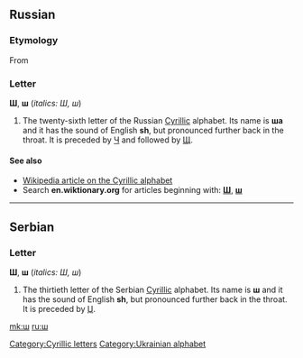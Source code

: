 {{also|ש}}
==Russian==

===Etymology===
From {{etyl|he|ru}} {{term|ש|lang=he|sc=hebrew}}

===Letter===
'''Ш''', '''ш''' (''italics: Ш, ш'')

# The twenty-sixth letter of the Russian [[Cyrillic]] alphabet. Its name is '''ша''' {{IPAchar|(ʃa)}} and it has the sound of English '''sh''', but pronounced further back in the throat. It is preceded by [[ч|Ч]] and followed by [[щ|Щ]].

====See also====
* [[w:Cyrillic alphabet|Wikipedia article on the Cyrillic alphabet]]
* Search '''en.wiktionary.org''' for articles beginning with: '''[http://en.wiktionary.org/w/index.php?title=Special%3AAllpages&from=%D0%A8&namespace=0 Ш]''', '''[http://en.wiktionary.org/w/index.php?title=Special%3AAllpages&from=%D1%88&namespace=0 ш]'''

----

==Serbian==

===Letter===
'''Ш''', '''ш''' (''italics: Ш, ш'')

# The thirtieth letter of the Serbian [[Cyrillic]] alphabet. Its name is '''ш''' and it has the sound of English '''sh''', but pronounced further back in the throat. It is preceded by [[џ|Џ]].

[[Category:Cyrillic letters]]
[[Category:Ukrainian alphabet]]

[[mk:ш]]
[[ru:ш]]